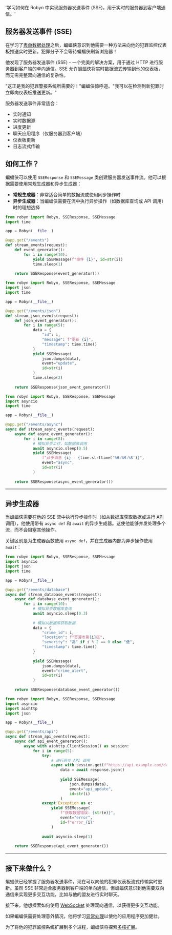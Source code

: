   '学习如何在 Robyn 中实现服务器发送事件 (SSE)，用于实时的服务器到客户端通信。'

## 服务器发送事件 (SSE)

在学习了[表单数据处理](/documentation/zh/api_reference/form_data)之后，蝙蝠侠意识到他需要一种方法来向他的犯罪监控仪表板推送实时更新。犯罪分子不会等待蝙蝠侠刷新浏览器！

他发现了服务器发送事件 (SSE) - 一个完美的解决方案，用于通过 HTTP 进行服务器到客户端的单向通信。SSE 允许蝙蝠侠将实时数据流式传输到他的仪表板，而无需完整双向通信的复杂性。

"这正是我的犯罪警报系统所需要的！"蝙蝠侠惊呼道。"我可以在检测到新犯罪时立即向仪表板推送更新。"

服务器发送事件非常适合：
- 实时通知
- 实时数据源
- 进度更新
- 聊天应用程序（仅服务器到客户端）
- 仪表板更新
- 日志流式传输

## 如何工作？

<Row>
<Col>

蝙蝠侠可以使用 `SSEResponse` 和 `SSEMessage` 类创建服务器发送事件流。他可以根据需要使用常规生成器和异步生成器：

- **常规生成器**：非常适合简单的数据流或使用同步操作时
- **异步生成器**：当蝙蝠侠需要在流中执行异步操作（如数据库查询或 API 调用）时的理想选择

</Col>
<Col sticky>

<CodeGroup title="SSE 响应" tag="GET" label="/events">

```python {{ title: '基本 SSE 流' }}
from robyn import Robyn, SSEResponse, SSEMessage
import time

app = Robyn(__file__)

@app.get("/events")
def stream_events(request):
    def event_generator():
        for i in range(10):
            yield SSEMessage(f"事件 {i}", id=str(i))
            time.sleep(1)
    
    return SSEResponse(event_generator())
```

```python {{ title: 'JSON 数据流' }}
from robyn import Robyn, SSEResponse, SSEMessage
import json
import time

app = Robyn(__file__)

@app.get("/events/json")
def stream_json_events(request):
    def json_event_generator():
        for i in range(5):
            data = {
                "id": i,
                "message": f"更新 {i}",
                "timestamp": time.time()
            }
            yield SSEMessage(
                json.dumps(data), 
                event="update", 
                id=str(i)
            )
            time.sleep(2)
    
    return SSEResponse(json_event_generator())
```

```python {{ title: '异步生成器流' }}
from robyn import Robyn, SSEResponse, SSEMessage
import asyncio
import time

app = Robyn(__file__)

@app.get("/events/async")
async def stream_async_events(request):
    async def async_event_generator():
        for i in range(8):
            # 模拟异步工作，如数据库调用
            await asyncio.sleep(0.5)
            yield SSEMessage(
                f"异步消息 {i} - {time.strftime('%H:%M:%S')}", 
                event="async", 
                id=str(i)
            )
    
    return SSEResponse(async_event_generator())
```

</CodeGroup>
</Col>
</Row>

---

## 异步生成器

<Row>
<Col>

当蝙蝠侠需要在他的 SSE 流中执行异步操作时（如从数据库获取数据或进行 API 调用），他使用带有 `async def` 和 `await` 的异步生成器。这使他能够并发处理多个流，而不会阻塞其他操作。

关键区别是为生成器函数使用 `async def`，并在生成器内部为异步操作使用 `await`：

</Col>

<Col sticky>

<CodeGroup title="高级异步 SSE" tag="GET" label="/events/database">

```python {{ title: '数据库流' }}
from robyn import Robyn, SSEResponse, SSEMessage
import asyncio
import json
import time

app = Robyn(__file__)

@app.get("/events/database")
async def stream_database_events(request):
    async def database_event_generator():
        for i in range(10):
            # 模拟异步数据库查询
            await asyncio.sleep(0.3)
            
            # 模拟从数据库获取数据
            data = {
                "crime_id": i,
                "location": f"哥谭市第{i}区",
                "severity": "高" if i % 2 == 0 else "低",
                "timestamp": time.time()
            }
            
            yield SSEMessage(
                json.dumps(data),
                event="crime_alert",
                id=str(i)
            )
    
    return SSEResponse(database_event_generator())
```

```python {{ title: 'API 集成流' }}
from robyn import Robyn, SSEResponse, SSEMessage
import asyncio
import aiohttp
import json

app = Robyn(__file__)

@app.get("/events/api")
async def stream_api_events(request):
    async def api_event_generator():
        async with aiohttp.ClientSession() as session:
            for i in range(5):
                try:
                    # 进行异步 API 调用
                    async with session.get(f"https://api.example.com/data/{i}") as response:
                        data = await response.json()
                        
                        yield SSEMessage(
                            json.dumps(data),
                            event="api_update",
                            id=str(i)
                        )
                except Exception as e:
                    yield SSEMessage(
                        f"获取数据错误: {str(e)}",
                        event="error",
                        id=f"error_{i}"
                    )
                
                await asyncio.sleep(1)
    
    return SSEResponse(api_event_generator())
```

</CodeGroup>
</Col>
</Row>

---

## 接下来做什么？

蝙蝠侠已经掌握了服务器发送事件，现在可以向他的犯罪仪表板流式传输实时更新。虽然 SSE 非常适合服务器到客户端的单向通信，但蝙蝠侠意识到他需要双向通信来实现更多交互功能，比如与他的盟友进行实时聊天。

接下来，他想探索如何使用 [WebSocket](/documentation/zh/api_reference/websockets) 处理双向通信，以获得更多交互功能。

如果蝙蝠侠需要处理意外情况，他将学习[异常处理](/documentation/zh/api_reference/exceptions)以使他的应用程序更加健壮。

为了将他的犯罪监控系统扩展到多个进程，蝙蝠侠将探索[多核扩展](/documentation/zh/api_reference/scaling)。

